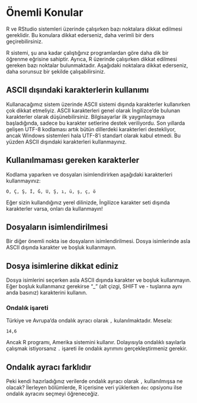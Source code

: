 # Önemli Konular {#sec-onemli}

R ve RStudio sistemleri üzerinde çalışırken bazı noktalara dikkat edilmesi gereklidir. Bu konulara dikkat ederseniz, daha verimli bir ders geçirebilirsiniz.

R sistemi, şu ana kadar çalıştığınız programlardan göre daha dik bir öğrenme eğrisine sahiptir. Ayrıca, R üzerinde çalışırken dikkat edilmesi gereken bazı noktalar bulunmaktadır. Aşağıdaki noktalara dikkat ederseniz, daha sorunsuz bir şekilde çalışabilirsiniz.

## ASCII dışındaki karakterlerin kullanımı

Kullanacağımız sistem üzerinde ASCII sistemi dışında karakterler kullanırken çok dikkat etmeliyiz. ASCII karakterleri genel olarak İngilizce'de bulunan karakterler olarak düşünebilirsiniz. Bilgisayarlar ilk yaygınlaşmaya başladığında, sadece bu karakter setlerine destek veriliyordu. Son yıllarda gelişen UTF-8 kodlaması artık bütün dillerdeki karakterleri destekliyor, ancak Windows sistemleri hala UTF-8'i standart olarak kabul etmedi. Bu yüzden ASCII dışındaki karakterleri kullanmayınız.

::: {.callout-important}

## Kullanılmaması gereken karakterler

Kodlama yaparken ve dosyaları isimlendirirken aşağıdaki karakterleri kullanmayınız:
```
Ö, Ç, Ş, İ, Ğ, Ü, Ş, ı, ü, ş, ç, ö 
```
Eğer sizin kullandığınız yerel dilinizde, İngilizce karakter seti dışında karakterler varsa, onları da kullanmayın!
:::

## Dosyaların isimlendirilmesi

Bir diğer önemli nokta ise dosyaların isimlendirilmesi. Dosya isimlerinde asla ASCII dışında karakter ve boşluk kullanmayın. 

::: {.callout-important}

## Dosya isimlerine dikkat ediniz

Dosya isimlerini seçerken asla ASCII dışında karakter ve boşluk kullanmayın. Eğer boşluk kullanmanız gerekirse "_" (alt çizgi, SHIFT ve - tuşlarına aynı anda basınız) karakterini kullanın.
:::

### Ondalık işareti

Türkiye ve Avrupa'da ondalık ayracı olarak `,` kulanılmaktadır. Mesela:

```
14,6
```

Ancak R programı, Amerika sistemini kullanır. Dolayısıyla ondalıklı sayılarla çalışmak istiyorsanız `.` işareti ile ondalık ayrımını gerçekleştirmeniz gerekir.

::: {.callout-note}
## Ondalık ayracı farklıdır

Peki kendi hazırladığınız verilerde ondalık ayracı olarak `,` kullanılmışsa ne olacak? İlerleyen bölümlerde, R içerisine veri yüklerken `dec` opsiyonu ilse ondalık ayracını seçmeyi öğreneceğiz.
:::
